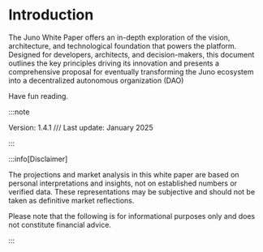 # Introduction

The Juno White Paper offers an in-depth exploration of the vision, architecture, and technological foundation that powers the platform. Designed for developers, architects, and decision-makers, this document outlines the key principles driving its innovation and presents a comprehensive proposal for eventually transforming the Juno ecosystem into a decentralized autonomous organization (DAO)

Have fun reading.

:::note

Version: 1.4.1 /// Last update: January 2025

:::

:::info[Disclaimer]

The projections and market analysis in this white paper are based on personal interpretations and insights, not on established numbers or verified data. These representations may be subjective and should not be taken as definitive market reflections.

Please note that the following is for informational purposes only and does not constitute financial advice.

:::
